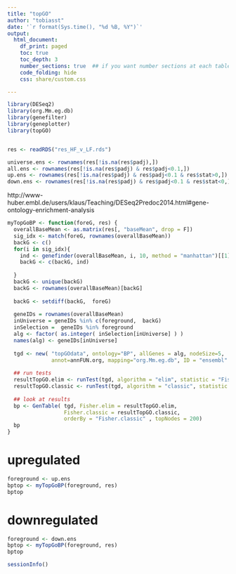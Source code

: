 ```yaml
---
title: "topGO"
author: "tobiasst"
date: '`r format(Sys.time(), "%d %B, %Y")`'
output:
  html_document:
    df_print: paged
    toc: true 
    toc_depth: 3
    number_sections: true  ## if you want number sections at each table header
    code_folding: hide
    css: share/custom.css

---
```


```r
library(DESeq2)
library(org.Mm.eg.db)
library(genefilter)
library(geneplotter)
library(topGO)


res <- readRDS("res_HF_v_LF.rds")

universe.ens <- rownames(res[!is.na(res$padj),])
all.ens <- rownames(res[!is.na(res$padj) & res$padj<0.1,])
up.ens <- rownames(res[!is.na(res$padj) & res$padj<0.1 & res$stat>0,])
down.ens <- rownames(res[!is.na(res$padj) & res$padj<0.1 & res$stat<0,])
```

http://www-huber.embl.de/users/klaus/Teaching/DESeq2Predoc2014.html#gene-ontology-enrichment-analysis

```r
myTopGoBP <- function(foreG, res) {
  overallBaseMean <- as.matrix(res[, "baseMean", drop = F])
  sig_idx <- match(foreG, rownames(overallBaseMean))
  backG <- c()
  for(i in sig_idx){
    ind <- genefinder(overallBaseMean, i, 10, method = "manhattan")[[1]]$indices
    backG <- c(backG, ind)
    
  }
  backG <- unique(backG)
  backG <- rownames(overallBaseMean)[backG]
  
  backG <- setdiff(backG,  foreG)
  
  geneIDs = rownames(overallBaseMean)
  inUniverse = geneIDs %in% c(foreground,  backG) 
  inSelection =  geneIDs %in% foreground
  alg <- factor( as.integer( inSelection[inUniverse] ) )
  names(alg) <- geneIDs[inUniverse]
  
  tgd <- new( "topGOdata", ontology="BP", allGenes = alg, nodeSize=5,
              annot=annFUN.org, mapping="org.Mm.eg.db", ID = "ensembl" )
  
  ## run tests
  resultTopGO.elim <- runTest(tgd, algorithm = "elim", statistic = "Fisher" )
  resultTopGO.classic <- runTest(tgd, algorithm = "classic", statistic = "Fisher" )
  
  ## look at results
  bp <- GenTable( tgd, Fisher.elim = resultTopGO.elim, 
                  Fisher.classic = resultTopGO.classic,
                  orderBy = "Fisher.classic" , topNodes = 200)
  bp
}
```

# upregulated 

```r
foreground <- up.ens
bptop <- myTopGoBP(foreground, res)
bptop
```

# downregulated

```r
foreground <- down.ens
bptop <- myTopGoBP(foreground, res)
bptop
```


```r
sessionInfo()
```

